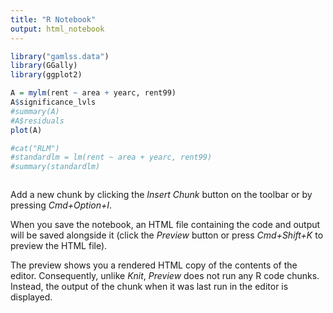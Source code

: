 ```yaml
---
title: "R Notebook"
output: html_notebook
---
```



```r
library("gamlss.data")
library(GGally)
library(ggplot2)

A = mylm(rent ~ area + yearc, rent99)
A$significance_lvls
#summary(A)
#A$residuals
plot(A)

#cat("RLM")
#standardlm = lm(rent ~ area + yearc, rent99)
#summary(standardlm)



```

Add a new chunk by clicking the *Insert Chunk* button on the toolbar or by pressing *Cmd+Option+I*.

When you save the notebook, an HTML file containing the code and output will be saved alongside it (click the *Preview* button or press *Cmd+Shift+K* to preview the HTML file). 

The preview shows you a rendered HTML copy of the contents of the editor. Consequently, unlike *Knit*, *Preview* does not run any R code chunks. Instead, the output of the chunk when it was last run in the editor is displayed.

